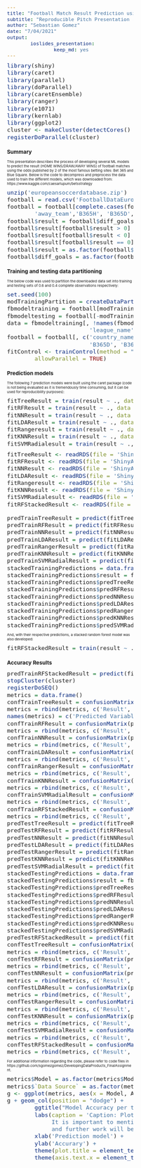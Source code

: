 ```yaml
---
title: "Football Match Result Prediction using Machine Learning models"
subtitle: "Reproducible Pitch Presentation - Developing Data Products - Final Assignment"
author: "Sebastian Gomez"
date: "7/04/2021"
output: 
        ioslides_presentation:
                keep_md: yes
---
```


```r
library(shiny)
library(caret)
library(parallel)
library(doParallel)
library(caretEnsemble)
library(ranger)
library(e1071)
library(kernlab)
library(ggplot2)
cluster <- makeCluster(detectCores() - 1) # convention to leave 1 core for OS
registerDoParallel(cluster)
```


<style type="text/css">
body, td {
   font-size: 8px;
}
code.r{
  font-size: 13px;
}
pre {
  font-size: 13px
}
</style>

## Summary

This presentation describes the process of developing several ML models to predict 
the result (HOME WINS/DRAW/AWAY WINS) of football matches using the odds published by 2
of the most famous betting sites: Bet 365 and Blue Square. Below is the code to 
decompress and preprocess the data used to train the different models, which was downloaded from:
https://www.kaggle.com/caesarlupum/betsstrategy


```r
unzip('europeansoccerdatabase.zip')
football = read.csv('FootballDataEurope.csv')
football = football[complete.cases(football[, c('country_name', 'league_name', 'home_team', 
        'away_team','B365H', 'B365D', 'B365A', 'BSH', 'BSD', 'BSA', 'diff_goals')]),]
football$result = football$diff_goals
football$result[football$result > 0] = 'home wins'
football$result[football$result < 0] = 'away wins'
football$result[football$result == 0] = 'draw'
football$result = as.factor(football$result)
football$diff_goals = as.factor(football$diff_goals)
```

## Training and testing data partitioning

The below code was used to partition the downloaded data set into training and testing sets of
0.6 and 0.4 complete observations respectively:

```r
set.seed(100)
modTrainingPartition = createDataPartition(y = football$diff_goals, p = 0.6, list = FALSE)
fbmodeltraining = football[modTrainingPartition, ]
fbmodeltesting = football[-modTrainingPartition, ]
data = fbmodeltraining[, !names(fbmodeltraining) %in% c('diff_goals', 'country_name',
                        'league_name', 'home_team', 'away_team')]
football = football[, c('country_name', 'league_name', 'home_team', 'away_team','B365H', 
                        'B365D', 'B365A', 'BSH', 'BSD', 'BSA', 'diff_goals')]
fitControl <- trainControl(method = "repeatedcv", number = 5, repeats = 3, 
        allowParallel = TRUE)
```

## Prediction models

The following 7 prediction models were built using the caret package (code is not being evaluated as it is tremendously time consuming, but it can be used for reproducibility purposes):

```r
fitTreeResult = train(result ~ ., data = data, method = 'rpart', trControl = fitControl)
fitRFResult = train(result ~ ., data = data, method = 'rf', trControl = fitControl)
fitNNResult = train(result ~ ., data = data, method = 'nnet', trControl = fitControl)
fitLDAResult = train(result ~ ., data = data, method = 'lda', trControl = fitControl)
fitRangeresult = train(result ~ ., data = data, method = 'ranger', trControl = fitControl)
fitKNNResult = train(result ~ ., data = data, method = 'knn', trControl = fitControl)
fitSVMRadialesult = train(result ~ ., data = data, method = 'svmRadial', trControl = fitControl)
```

```r
fitTreeResult <- readRDS(file = 'ShinyAppFinalAssignment/EuropeanFootballResultPredictionModel_FinalAssignment/fitTreeResult.rds',.GlobalEnv)
fitRFResult <- readRDS(file = 'ShinyAppFinalAssignment/EuropeanFootballResultPredictionModel_FinalAssignment/fitRFResult.rds',.GlobalEnv)
fitNNResult <- readRDS(file = 'ShinyAppFinalAssignment/EuropeanFootballResultPredictionModel_FinalAssignment/fitNNResult.rds',.GlobalEnv)
fitLDAResult <- readRDS(file = 'ShinyAppFinalAssignment/EuropeanFootballResultPredictionModel_FinalAssignment/fitLDAResult.rds',.GlobalEnv)
fitRangeresult <- readRDS(file = 'ShinyAppFinalAssignment/EuropeanFootballResultPredictionModel_FinalAssignment/fitRangeresult.rds',.GlobalEnv)
fitKNNResult <- readRDS(file = 'ShinyAppFinalAssignment/EuropeanFootballResultPredictionModel_FinalAssignment/fitKNNResult.rds',.GlobalEnv)
fitSVMRadialesult <- readRDS(file = 'ShinyAppFinalAssignment/EuropeanFootballResultPredictionModel_FinalAssignment/fitSVMRadialesult.rds',.GlobalEnv)
fitRFStackedResult <- readRDS(file = 'ShinyAppFinalAssignment/EuropeanFootballResultPredictionModel_FinalAssignment/fitRFStackedResult.rds',.GlobalEnv)

predTrainTreeResult = predict(fitTreeResult, newdata = fbmodeltraining, na.action = na.exclude)
predTrainRFResult = predict(fitRFResult, newdata = fbmodeltraining, na.action = na.exclude)
predTrainNNResult = predict(fitNNResult, newdata = fbmodeltraining, na.action = na.exclude)
predTrainLDAResult = predict(fitLDAResult, newdata = fbmodeltraining, na.action = na.exclude)
predTrainRangerResult = predict(fitRangeresult, newdata = fbmodeltraining, na.action = na.exclude)
predTrainKNNResult = predict(fitKNNResult, newdata = fbmodeltraining, na.action = na.exclude)
predTrainSVMRadialResult = predict(fitSVMRadialesult, newdata = fbmodeltraining, na.action = na.exclude)
stackedTrainingPredictions = data.frame(matrix(NA, nrow = length(fbmodeltraining$result), ncol = 0))
stackedTrainingPredictions$result = fbmodeltraining$result
stackedTrainingPredictions$predTreeResult = predTrainTreeResult
stackedTrainingPredictions$predRFResult = predTrainRFResult
stackedTrainingPredictions$predNNResult = predTrainNNResult
stackedTrainingPredictions$predLDAResult = predTrainLDAResult
stackedTrainingPredictions$predRangerResult = predTrainRangerResult
stackedTrainingPredictions$predKNNResult = predTrainKNNResult
stackedTrainingPredictions$predSVMRadialResult = predTrainSVMRadialResult
```

And, with their respective predictions, a stacked random forest model was also developed:

```r
fitRFStackedResult = train(result ~ ., data = stackedTrainingPredictions, method = 'rf', trControl = fitControl)
```

## Accuracy Results

```r
predTrainRFStackedResult = predict(fitRFStackedResult, newdata = stackedTrainingPredictions, na.action = na.exclude)
stopCluster(cluster)
registerDoSEQ()
metrics = data.frame()
confTrainTreeResult = confusionMatrix(predTrainTreeResult, fbmodeltraining$result)
metrics = rbind(metrics, c('Result', 'Training','RPart Tree',confTrainTreeResult$overall))
names(metrics) = c('Predicted Variable', 'Data Source', 'Model', names(confTrainTreeResult$overall))
confTrainRFResult = confusionMatrix(predTrainRFResult, fbmodeltraining$result)
metrics = rbind(metrics, c('Result', 'Training', 'Random Forests', confTrainRFResult$overall))
confTrainNNResult = confusionMatrix(predTrainNNResult, fbmodeltraining$result)
metrics = rbind(metrics, c('Result', 'Training', 'Neural Networks', confTrainNNResult$overall))
confTrainLDAResult = confusionMatrix(predTrainLDAResult, fbmodeltraining$result)
metrics = rbind(metrics, c('Result', 'Training', 'LDA', confTrainLDAResult$overall))
confTrainRangerResult = confusionMatrix(predTrainRangerResult, fbmodeltraining$result)
metrics = rbind(metrics, c('Result', 'Training', 'Ranger', confTrainRangerResult$overall))
confTrainKNNResult = confusionMatrix(predTrainKNNResult, fbmodeltraining$result)
metrics = rbind(metrics, c('Result', 'Training', 'KNN', confTrainKNNResult$overall))
confTrainSVMRadialResult = confusionMatrix(predTrainSVMRadialResult, fbmodeltraining$result)
metrics = rbind(metrics, c('Result', 'Training', 'SVM Radial', confTrainSVMRadialResult$overall))
confTrainRFStackedResult = confusionMatrix(predTrainRFStackedResult, fbmodeltraining$result)
metrics = rbind(metrics, c('Result', 'Training', 'Stacked Random Forest', confTrainRFStackedResult$overall))
predTestTreeResult = predict(fitTreeResult, newdata = fbmodeltesting, na.action = na.exclude)
predTestRFResult = predict(fitRFResult, newdata = fbmodeltesting, na.action = na.exclude)
predTestNNResult = predict(fitNNResult, newdata = fbmodeltesting, na.action = na.exclude)
predTestLDAResult = predict(fitLDAResult, newdata = fbmodeltesting, na.action = na.exclude)
predTestRangerResult = predict(fitRangeresult, newdata = fbmodeltesting, na.action = na.exclude)
predTestKNNResult = predict(fitKNNResult, newdata = fbmodeltesting, na.action = na.exclude)
predTestSVMRadialResult = predict(fitSVMRadialesult, newdata = fbmodeltesting, na.action = na.exclude)
stackedTestingPredictions = data.frame(matrix(NA, nrow = length(fbmodeltesting$result), ncol = 0))
stackedTestingPredictions$result = fbmodeltesting$result
stackedTestingPredictions$predTreeResult = predTestTreeResult
stackedTestingPredictions$predRFResult = predTestRFResult
stackedTestingPredictions$predNNResult = predTestNNResult
stackedTestingPredictions$predLDAResult = predTestLDAResult
stackedTestingPredictions$predRangerResult = predTestRangerResult
stackedTestingPredictions$predKNNResult = predTestKNNResult
stackedTestingPredictions$predSVMRadialResult = predTestSVMRadialResult
predTestRFStackedResult = predict(fitRFStackedResult, newdata = stackedTestingPredictions, na.action = na.exclude)
confTestTreeResult = confusionMatrix(predTestTreeResult, fbmodeltesting$result)
metrics = rbind(metrics, c('Result', 'Testing', 'RPart Tree', confTestTreeResult$overall))
confTestRFResult = confusionMatrix(predTestRFResult, fbmodeltesting$result)
metrics = rbind(metrics, c('Result', 'Testing', 'Random Forests', confTestRFResult$overall))
confTestNNResult = confusionMatrix(predTestNNResult, fbmodeltesting$result)
metrics = rbind(metrics, c('Result', 'Testing', 'Neural Networks', confTestNNResult$overall))
confTestLDAResult = confusionMatrix(predTestLDAResult, fbmodeltesting$result)
metrics = rbind(metrics, c('Result', 'Testing', 'LDA', confTestLDAResult$overall))
confTestRangerResult = confusionMatrix(predTestRangerResult, fbmodeltesting$result)
metrics = rbind(metrics, c('Result', 'Testing', 'Ranger', confTestRangerResult$overall))
confTestKNNResult = confusionMatrix(predTestKNNResult, fbmodeltesting$result)
metrics = rbind(metrics, c('Result', 'Testing', 'KNN', confTestKNNResult$overall))
confTestSVMRadialResult = confusionMatrix(predTestSVMRadialResult, fbmodeltesting$result)
metrics = rbind(metrics, c('Result', 'Testing', 'SVM Radial', confTestSVMRadialResult$overall))
confTestRFStackedResult = confusionMatrix(predTestRFStackedResult, fbmodeltesting$result)
metrics = rbind(metrics, c('Result', 'Testing', 'Stacked Random Forest', confTestRFStackedResult$overall))
```

For additional information regarding the code, please refer to 
code files in https://github.com/sgomezgomez/DevelopingDataProducts_FinalAssignment.

```r
metrics$Model = as.factor(metrics$Model)
metrics$`Data Source` = as.factor(metrics$`Data Source`)
g <- ggplot(metrics, aes(x = Model, Accuracy, fill = `Data Source`))
g + geom_col(position = "dodge") +
        ggtitle("Model Accuracy per training and testing data sets") +
        labs(caption = 'Caption: Plots the accuracy from all prediction  models against the training and testing sets. 
             It is important to mention that accuracy values against the testing set were not good, 
             and further work will be required to improve predictions.') +
        xlab('Prediction model') +
        ylab('Accurary') +
        theme(plot.title = element_text(hjust = 0.5, size = 16)) +
        theme(axis.text.x = element_text(size = 6, angle = 45, hjust = .5, vjust = .5, face = "plain"))
```

